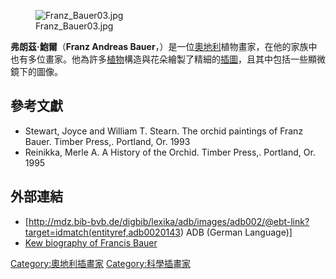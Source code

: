 [[File:Franz_Bauer03.jpg|thumb]]

'''弗朗茲·鮑爾'''（'''Franz Andreas Bauer'''，{{bd|1758年|3月14日|1840年|12月11日}}）是一位[[奧地利|奧地利]]植物畫家，在他的家族中也有多位畫家。他為許多[[植物|植物]]構造與花朵繪製了精細的[[插圖|插圖]]，且其中包括一些顯微鏡下的圖像。

==參考文獻==
*Stewart, Joyce and William T. Stearn.  The orchid paintings of Franz Bauer.  Timber Press,. Portland, Or. 1993
*Reinikka, Merle A. A History of the Orchid. Timber Press,. Portland, Or. 1995

==外部連結==
{{Commons|Franz Bauer}}
*[http://mdz.bib-bvb.de/digbib/lexika/adb/images/adb002/@ebt-link?target=idmatch(entityref,adb0020143) ADB (German Language)]{{dead link|date=2018年2月 |bot=InternetArchiveBot |fix-attempted=yes }}
*[https://web.archive.org/web/20070703021936/http://www.kew.org/heritage/people/bauer.html  Kew biography of Francis Bauer]

{{Authority control}}
{{DEFAULTSORT:Bauer, Franz}}
[[Category:奧地利插畫家|Category:奧地利插畫家]]
[[Category:科學插畫家|Category:科學插畫家]]